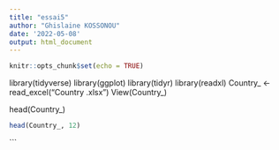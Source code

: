 ```yaml
---
title: "essai5"
author: "Ghislaine KOSSONOU"
date: '2022-05-08'
output: html_document
---
```


```r
knitr::opts_chunk$set(echo = TRUE)
```
library(tidyverse)
library(ggplot)
library(tidyr)
library(readxl)
Country_ <- read_excel("Country .xlsx")
View(Country_)


head(Country_)
```r
head(Country_, 12)

```








```


